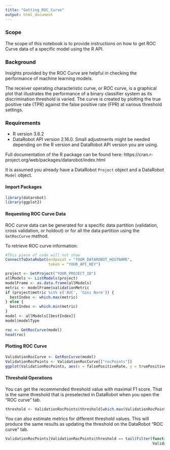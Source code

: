 ```yaml
---
title: "Getting_ROC_Curve"
output: html_document
---
```

### Scope
The scope of this notebook is to provide instructions on how to get ROC Curve data of a specific model using the R API.

### Background
Insights provided by the ROC Curve are helpful in checking the performance of machine learning models. 

The receiver operating characteristic curve, or ROC curve, is a graphical plot that illustrates the performance of a binary classifier system as its discrimination threshold is varied. The curve is created by plotting the true positive rate (TPR) against the false positive rate (FPR) at various threshold settings.

### Requirements

- R version 3.6.2
-  DataRobot API version 2.16.0. 
Small adjustments might be needed depending on the R version and DataRobot API version you are using.

Full documentation of the R package can be found here: https://cran.r-project.org/web/packages/datarobot/index.html

It is assumed you already have a DataRobot <code>Project</code> object and a DataRobot <code>Model</code> object.

#### Import Packages

```r
library(datarobot)
library(ggplot2)
```
#### Requesting ROC Curve Data

ROC curve data can be generated for a specific data partition (validation, cross validation, or holdout) or for all the data partition using the <code>GetRocCurve</code> method.

To retrieve ROC curve information:

```r
#This piece of code will not show
ConnectToDataRobot(endpoint = "YOUR_DATAROBOT_HOSTNAME", 
                   token = "YOUR_API_KEY")

project <- GetProject("YOUR_PROJECT_ID")
allModels <- ListModels(project)
modelFrame <- as.data.frame(allModels)
metric <- modelFrame$validationMetric
if (project$metric %in% c('AUC', 'Gini Norm')) {
  bestIndex <- which.max(metric)
} else {
  bestIndex <- which.min(metric)
}
model <- allModels[[bestIndex]]
model$modelType
```

```r
roc <- GetRocCurve(model)
head(roc)
```

#### Plotting ROC Curve
```r
ValidationRocCurve <- GetRocCurve(model)
ValidationRocPoints <- ValidationRocCurve[["rocPoints"]]
ggplot(ValidationRocPoints, aes(x = falsePositiveRate, y = truePositiveRate)) + geom_line()
```

#### Threshold Operations
You can get the recommended threshold value with maximal F1 score. That is the same threshold that is preselected in DataRobot when you open the “ROC curve” tab.

```r
threshold <- ValidationRocPoints$threshold[which.max(ValidationRocPoints$f1Score)]
```

You can also estimate metrics for different threshold values. This will produce the same results as updating the threshold on the DataRobot “ROC curve” tab.

```r
ValidationRocPoints[ValidationRocPoints$threshold == tail(Filter(function(x) x > threshold,
                                                                 ValidationRocPoints$threshold), 1), ]
```